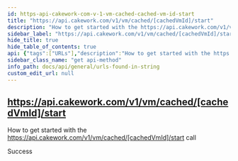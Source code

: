 ```yaml
---
id: https-api-cakework-com-v-1-vm-cached-cached-vm-id-start
title: "https://api.cakework.com/v1/vm/cached/[cachedVmId]/start"
description: "How to get started with the https://api.cakework.com/v1/vm/cached/[cachedVmId]/start call"
sidebar_label: "https://api.cakework.com/v1/vm/cached/[cachedVmId]/start"
hide_title: true
hide_table_of_contents: true
api: {"tags":["URLs"],"description":"How to get started with the https://api.cakework.com/v1/vm/cached/[cachedVmId]/start call","responses":{"200":{"description":"Success"}},"method":"get","path":"/start","info":{"version":"1.0.0","title":"URLs found in string","description":"List of URLs extracted from input string"},"postman":{"name":"https://api.cakework.com/v1/vm/cached/[cachedVmId]/start","description":{"content":"How to get started with the https://api.cakework.com/v1/vm/cached/[cachedVmId]/start call","type":"text/plain"},"url":{"path":["start"],"host":["{{baseUrl}}"],"query":[],"variable":[]},"method":"GET"}}
sidebar_class_name: "get api-method"
info_path: docs/api/general/urls-found-in-string
custom_edit_url: null
---
```



## https://api.cakework.com/v1/vm/cached/[cachedVmId]/start



How to get started with the https://api.cakework.com/v1/vm/cached/[cachedVmId]/start call

<div><ApiTabs><TabItem label={"200"} value={"200"}><div>

Success

</div><div></div></TabItem></ApiTabs></div>
      
